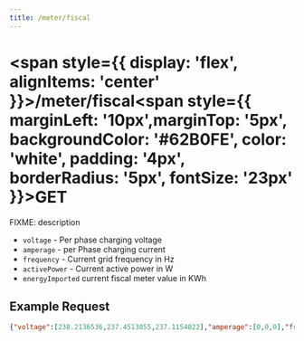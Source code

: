 ```yaml
---
title: /meter/fiscal
---
```


# 
# <span style={{ display: 'flex', alignItems: 'center' }}>/meter/fiscal<span style={{ marginLeft: '10px',marginTop: '5px', backgroundColor: '#62B0FE', color: 'white', padding: '4px', borderRadius: '5px', fontSize: '23px' }}>GET</span></span>

FIXME: description

- `voltage` - Per phase charging voltage
- `amperage` - per Phase charging current
- `frequency` - Current grid frequency in Hz
- `activePower` - Current active power in W
- `energyImported` current fiscal meter value in KWh

## Example Request

```json title="/meter/fiscal"
{"voltage":[238.2136536,237.4513855,237.1154022],"amperage":[0,0,0],"frequency":50.04904175,"activePower":0,"energyImported":9750.396484}

```
